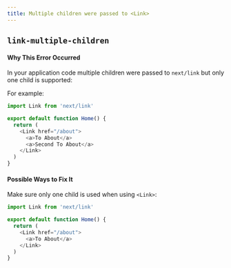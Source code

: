 ```yaml
---
title: Multiple children were passed to <Link>
---
```


## `link-multiple-children`

#### Why This Error Occurred

In your application code multiple children were passed to `next/link` but only one child is supported:

For example:

```js
import Link from 'next/link'

export default function Home() {
  return (
    <Link href="/about">
      <a>To About</a>
      <a>Second To About</a>
    </Link>
  )
}
```

#### Possible Ways to Fix It

Make sure only one child is used when using `<Link>`:

```js
import Link from 'next/link'

export default function Home() {
  return (
    <Link href="/about">
      <a>To About</a>
    </Link>
  )
}
```
